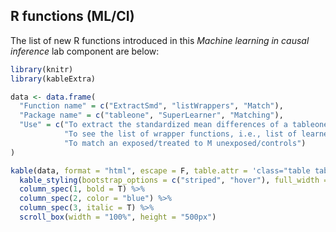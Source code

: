 ## R functions (ML/CI) {.unnumbered}

The list of new R functions introduced in this *Machine learning in causal inference* lab component are below:

```r
library(knitr)
library(kableExtra)

data <- data.frame(
  "Function name" = c("ExtractSmd", "listWrappers", "Match"),
  "Package name" = c("tableone", "SuperLearner", "Matching"),
  "Use" = c("To extract the standardized mean differences of a tableone object", 
            "To see the list of wrapper functions, i.e., list of learners, in SuperLearner",
            "To match an exposed/treated to M unexposed/controls")
)

kable(data, format = "html", escape = F, table.attr = 'class="table table-hover"') %>%
  kable_styling(bootstrap_options = c("striped", "hover"), full_width = F) %>%
  column_spec(1, bold = T) %>%
  column_spec(2, color = "blue") %>%
  column_spec(3, italic = T) %>%
  scroll_box(width = "100%", height = "500px")

```
